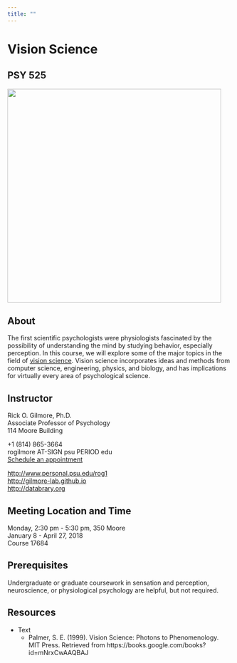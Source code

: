 ```yaml
---
title: ""
---
```


# Vision Science

## PSY 525

<img src="https://www.thebridgeva.org/wp-content/uploads/2016/01/shutterstock_129632420.jpg" width=480px/>

## About

The first scientific psychologists were physiologists fascinated by the possibility of understanding the mind by studying behavior, especially perception. 
In this course, we will explore some of the major topics in the field of [vision science](https://en.wikipedia.org/wiki/Vision_science).
Vision science incorporates ideas and methods from computer science, engineering, physics, and biology, and has implications for virtually every area of psychological science.

## Instructor

Rick O. Gilmore, Ph.D.</br>
Associate Professor of Psychology</br>
114 Moore Building</br>

+1 (814) 865-3664</br>
rogilmore AT-SIGN psu PERIOD edu</br>
[Schedule an appointment](http://doodle.com/rickgilmore)</br>

[http://www.personal.psu.edu/rog1](http://www.personal.psu.edu/rog1)</br>
[http://gilmore-lab.github.io](http://gilmore-lab.github.io)</br>
[http://databrary.org](http://databrary.org)

## Meeting Location and Time

Monday, 2:30 pm - 5:30 pm, 350 Moore</br>
January 8 - April 27, 2018</br>
Course 17684</br>

## Prerequisites

Undergraduate or graduate coursework in sensation and perception, neuroscience, or physiological psychology are helpful, but not required.

## Resources

- Text
    - Palmer, S. E. (1999). Vision Science: Photons to Phenomenology. MIT Press. Retrieved from https://books.google.com/books?id=mNrxCwAAQBAJ
